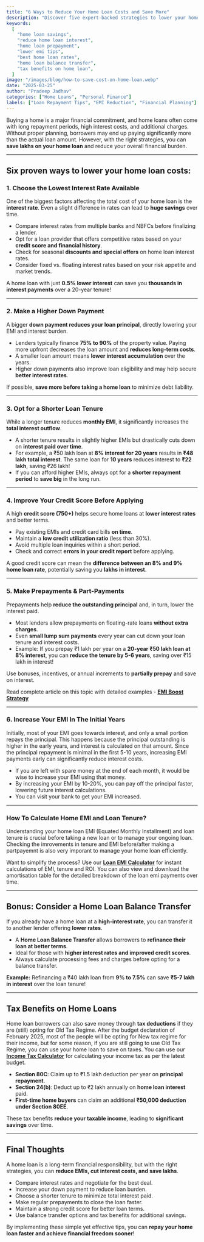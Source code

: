 ---
title: "6 Ways to Reduce Your Home Loan Costs and Save More"
description: "Discover five expert-backed strategies to lower your home loan costs, reduce EMIs, tenure, and save on interest. Learn how to choose the best loan terms, make prepayments, and leverage tax benefits for maximum savings."
keywords:
  [
    "home loan savings",
    "reduce home loan interest",
    "home loan prepayment",
    "lower emi tips",
    "best home loan rates",
    "home loan balance transfer",
    "tax benefits on home loan",
  ]
image: "/images/blog/how-to-save-cost-on-home-loan.webp"
date: "2025-03-25"
author: "Pradeep Jadhav"
categories: ["Home Loans", "Personal Finance"]
labels: ["Loan Repayment Tips", "EMI Reduction", "Financial Planning"]
---

Buying a home is a major financial commitment, and home loans often come with long repayment periods, high interest costs, and additional charges. Without proper planning, borrowers may end up paying significantly more than the actual loan amount. However, with the right strategies, you can **save lakhs on your home loan** and reduce your overall financial burden.

---

## Six proven ways to lower your home loan costs:

### **1. Choose the Lowest Interest Rate Available**

One of the biggest factors affecting the total cost of your home loan is the **interest rate**. Even a slight difference in rates can lead to **huge savings** over time.

- Compare interest rates from multiple banks and NBFCs before finalizing a lender.
- Opt for a loan provider that offers competitive rates based on your **credit score and financial history**.
- Check for seasonal **discounts and special offers** on home loan interest rates.
- Consider fixed vs. floating interest rates based on your risk appetite and market trends.

A home loan with just **0.5% lower interest** can save you **thousands in interest payments** over a 20-year tenure!

---

### **2. Make a Higher Down Payment**

A bigger **down payment reduces your loan principal**, directly lowering your EMI and interest burden.

- Lenders typically finance **75% to 90%** of the property value. Paying more upfront decreases the loan amount and **reduces long-term costs**.
- A smaller loan amount means **lower interest accumulation** over the years.
- Higher down payments also improve loan eligibility and may help secure **better interest rates**.

If possible, **save more before taking a home loan** to minimize debt liability.

---

### **3. Opt for a Shorter Loan Tenure**

While a longer tenure reduces **monthly EMI**, it significantly increases the **total interest outflow**.

- A shorter tenure results in slightly higher EMIs but drastically cuts down on **interest paid over time**.
- For example, a ₹50 lakh loan at **8% interest for 20 years** results in **₹48 lakh total interest**. The same loan for **10 years** reduces interest to **₹22 lakh**, saving ₹26 lakh!
- If you can afford higher EMIs, always opt for a **shorter repayment period** to **save big** in the long run.

---

<Ad />

### **4. Improve Your Credit Score Before Applying**

A high **credit score (750+)** helps secure home loans at **lower interest rates** and better terms.

- Pay existing EMIs and credit card bills **on time**.
- Maintain a **low credit utilization ratio** (less than 30%).
- Avoid multiple loan inquiries within a short period.
- Check and correct **errors in your credit report** before applying.

A good credit score can mean the **difference between an 8% and 9% home loan rate**, potentially saving you **lakhs in interest**.

---

### **5. Make Prepayments & Part-Payments**

Prepayments help **reduce the outstanding principal** and, in turn, lower the interest paid.

- Most lenders allow prepayments on floating-rate loans **without extra charges**.
- Even **small lump sum payments** every year can cut down your loan tenure and interest costs.
- Example: If you prepay ₹1 lakh per year on a **20-year ₹50 lakh loan at 8% interest**, you can **reduce the tenure by 5-6 years**, saving over ₹15 lakh in interest!

Use bonuses, incentives, or annual increments to **partially prepay** and save on interest.

Read complete article on this topic with detailed examples - **[EMI Boost Strategy](/blog/emi-boost-best-way-to-pay-off-home-loan-faster)**

---

### **6. Increase Your EMI In The Initial Years**

Initially, most of your EMI goes towards interest, and only a small portion repays the principal. This happens because the principal outstanding is higher in the early years, and interest is calculated on that amount. Since the principal repayment is minimal in the first 5-10 years, increasing EMI payments early can significantly reduce interest costs.

- If you are left with spare money at the end of each month, it would be wise to increase your EMI using that money.
- By increasing your EMI by 10-20%, you can pay off the principal faster, lowering future interest calculations.
- You can visit your bank to get your EMI increased.

---

<Ad />

### **How To Calculate Home EMI and Loan Tenure?**

Understanding your home loan EMI (Equated Monthly Installment) and loan tenure is crucial before taking a new loan or to manage your ongoing loan. Checking the imrovements in tenure and EMI before/after making a partpayemnt is also very imporant to manage your home loan efficiently.

Want to simplify the process? Use our **[Loan EMI Calculator](/loan-emi-calculator)** for instant calculations of EMI, tenure and ROI. You can also view and download the amortisation table for the detailed breakdown of the loan emi payments over time.

---

## **Bonus: Consider a Home Loan Balance Transfer**

If you already have a home loan at a **high-interest rate**, you can transfer it to another lender offering **lower rates**.

- A **Home Loan Balance Transfer** allows borrowers to **refinance their loan at better terms**.
- Ideal for those with **higher interest rates and improved credit scores**.
- Always calculate processing fees and charges before opting for a balance transfer.

**Example:** Refinancing a ₹40 lakh loan from **9% to 7.5%** can save **₹5-7 lakh in interest** over the loan tenure!

---

## **Tax Benefits on Home Loans**

Home loan borrowers can also save money through **tax deductions** if they are (still) opting for Old Tax Regime. After the budget declaration of February 2025, most of the people will be opting for New tax regime for their income, but for some reason, if you are still going to use Old Tax Regime, you can use your home loan to save on taxes. You can use our **[Income Tax Calculator](/income-tax-calculator)** for calculating your income tax as per the latest budget.

- **Section 80C**: Claim up to ₹1.5 lakh deduction per year on **principal repayment**.
- **Section 24(b)**: Deduct up to ₹2 lakh annually on **home loan interest** paid.
- **First-time home buyers** can claim an additional **₹50,000 deduction under Section 80EE**.

These tax benefits **reduce your taxable income**, leading to **significant savings** over time.

---

## **Final Thoughts**

A home loan is a long-term financial responsibility, but with the right strategies, you can **reduce EMIs, cut interest costs, and save lakhs**.

- Compare interest rates and negotiate for the best deal.
- Increase your down payment to reduce loan burden.
- Choose a shorter tenure to minimize total interest paid.
- Make regular prepayments to close the loan faster.
- Maintain a strong credit score for better loan terms.
- Use balance transfer options and tax benefits for additional savings.

By implementing these simple yet effective tips, you can **repay your home loan faster and achieve financial freedom sooner**!
